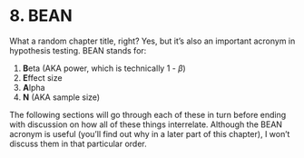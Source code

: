# 8. BEAN

What a random chapter title, right? Yes, but it's also an important acronym in hypothesis testing. BEAN stands for:

1.  **B**eta (AKA power, which is technically 1 - $\beta$)
2.  **E**ffect size
3.  **A**lpha
4.  **N** (AKA sample size)

The following sections will go through each of these in turn before ending with discussion on how all of these things interrelate. Although the BEAN acronym is useful (you'll find out why in a later part of this chapter), I won't discuss them in that particular order.
